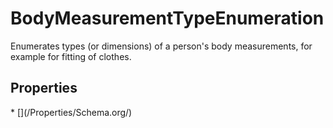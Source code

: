  
# BodyMeasurementTypeEnumeration

Enumerates types (or dimensions) of a person's body measurements, for example for fitting of clothes.

## Properties

<Grid>
* [](/Properties/Schema.org/)
</Grid>

